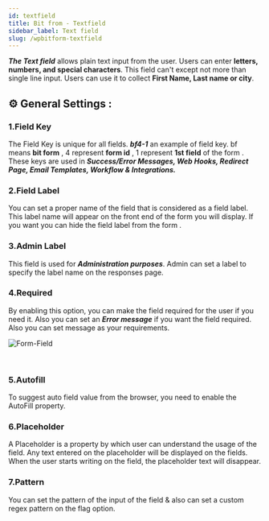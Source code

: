 ```yaml
---
id: textfield
title: Bit from - Textfield
sidebar_label: Text field
slug: /wpbitform-textfield
---
```



**_The Text field_** allows plain text input from the user. Users can enter **letters, numbers, and special characters**. This field can't except not more than single line input. Users can use it to collect **First Name, Last name or city**.

## ⚙ General Settings :

### 1.Field Key
The Field Key is unique for all fields. **_bf4-1_** an example of field key. bf means **bit form** , 4 represent **form id** , 1 represent **1st field** of the form . These keys are used in **_Success/Error Messages, Web Hooks, Redirect Page, Email Templates, Workflow & Integrations._**
### 2.Field Label
You can set a proper name of the field that is considered as a field label. This label name will appear on the front end of the form you will display. If you want you can hide the field label from the form .
### 3.Admin Label 
This field is used for **_Administration purposes_**. Admin can set a label to specify the label name on the responses page.
### 4.Required
By enabling this option, you can make the field required for the user if you need it. Also you can set an **_Error message_** if you want the field required. Also you can set message as your requirements.
   <br />

<Image
  src="Field-Types/Text-Field-Bit-Form"
  alt="Form-Field"
  w="1900"
  h="400"
/>

<br />

### 5.Autofill 
To suggest auto field value from the browser, you need to enable the AutoFill property.
### 6.Placeholder
A Placeholder is a property by which user can understand the usage of the field. Any text entered on the placeholder will be displayed on the fields. When the user starts writing on the field, the placeholder text will disappear.
### 7.Pattern
You can set the pattern of the input of the field & also can set a custom regex pattern on the flag option.

